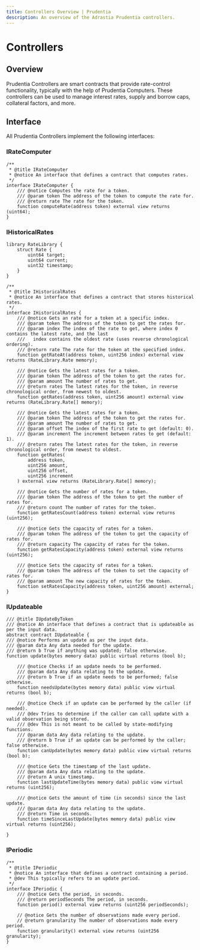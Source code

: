 ```yaml
---
title: Controllers Overview | Prudentia
description: An overview of the Adrastia Prudentia controllers.
---
```


# Controllers

## Overview

Prudentia Controllers are smart contracts that provide rate-control functionality, typically with the help of Prudentia Computers. These controllers can be used to manage interest rates, supply and borrow caps, collateral factors, and more.

## Interface

All Prudentia Controllers implement the following interfaces:

### IRateComputer

```solidity
/**
 * @title IRateComputer
 * @notice An interface that defines a contract that computes rates.
 */
interface IRateComputer {
    /// @notice Computes the rate for a token.
    /// @param token The address of the token to compute the rate for.
    /// @return rate The rate for the token.
    function computeRate(address token) external view returns (uint64);
}
```

### IHistoricalRates

```solidity
library RateLibrary {
    struct Rate {
        uint64 target;
        uint64 current;
        uint32 timestamp;
    }
}

/**
 * @title IHistoricalRates
 * @notice An interface that defines a contract that stores historical rates.
 */
interface IHistoricalRates {
    /// @notice Gets an rate for a token at a specific index.
    /// @param token The address of the token to get the rates for.
    /// @param index The index of the rate to get, where index 0 contains the latest rate, and the last
    ///   index contains the oldest rate (uses reverse chronological ordering).
    /// @return rate The rate for the token at the specified index.
    function getRateAt(address token, uint256 index) external view returns (RateLibrary.Rate memory);

    /// @notice Gets the latest rates for a token.
    /// @param token The address of the token to get the rates for.
    /// @param amount The number of rates to get.
    /// @return rates The latest rates for the token, in reverse chronological order, from newest to oldest.
    function getRates(address token, uint256 amount) external view returns (RateLibrary.Rate[] memory);

    /// @notice Gets the latest rates for a token.
    /// @param token The address of the token to get the rates for.
    /// @param amount The number of rates to get.
    /// @param offset The index of the first rate to get (default: 0).
    /// @param increment The increment between rates to get (default: 1).
    /// @return rates The latest rates for the token, in reverse chronological order, from newest to oldest.
    function getRates(
        address token,
        uint256 amount,
        uint256 offset,
        uint256 increment
    ) external view returns (RateLibrary.Rate[] memory);

    /// @notice Gets the number of rates for a token.
    /// @param token The address of the token to get the number of rates for.
    /// @return count The number of rates for the token.
    function getRatesCount(address token) external view returns (uint256);

    /// @notice Gets the capacity of rates for a token.
    /// @param token The address of the token to get the capacity of rates for.
    /// @return capacity The capacity of rates for the token.
    function getRatesCapacity(address token) external view returns (uint256);

    /// @notice Sets the capacity of rates for a token.
    /// @param token The address of the token to set the capacity of rates for.
    /// @param amount The new capacity of rates for the token.
    function setRatesCapacity(address token, uint256 amount) external;
}
```

### IUpdateable

```solidity
/// @title IUpdateByToken
/// @notice An interface that defines a contract that is updateable as per the input data.
abstract contract IUpdateable {
/// @notice Performs an update as per the input data.
/// @param data Any data needed for the update.
/// @return b True if anything was updated; false otherwise.
function update(bytes memory data) public virtual returns (bool b);

    /// @notice Checks if an update needs to be performed.
    /// @param data Any data relating to the update.
    /// @return b True if an update needs to be performed; false otherwise.
    function needsUpdate(bytes memory data) public view virtual returns (bool b);

    /// @notice Check if an update can be performed by the caller (if needed).
    /// @dev Tries to determine if the caller can call update with a valid observation being stored.
    /// @dev This is not meant to be called by state-modifying functions.
    /// @param data Any data relating to the update.
    /// @return b True if an update can be performed by the caller; false otherwise.
    function canUpdate(bytes memory data) public view virtual returns (bool b);

    /// @notice Gets the timestamp of the last update.
    /// @param data Any data relating to the update.
    /// @return A unix timestamp.
    function lastUpdateTime(bytes memory data) public view virtual returns (uint256);

    /// @notice Gets the amount of time (in seconds) since the last update.
    /// @param data Any data relating to the update.
    /// @return Time in seconds.
    function timeSinceLastUpdate(bytes memory data) public view virtual returns (uint256);

}

```

### IPeriodic

```solidity
/**
 * @title IPeriodic
 * @notice An interface that defines a contract containing a period.
 * @dev This typically refers to an update period.
 */
interface IPeriodic {
    /// @notice Gets the period, in seconds.
    /// @return periodSeconds The period, in seconds.
    function period() external view returns (uint256 periodSeconds);

    // @notice Gets the number of observations made every period.
    // @return granularity The number of observations made every period.
    function granularity() external view returns (uint256 granularity);
}
```
